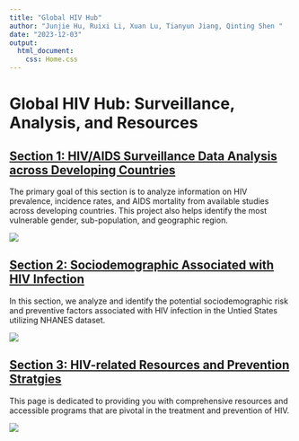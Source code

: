 ```yaml
---
title: "Global HIV Hub"
author: "Junjie Hu, Ruixi Li, Xuan Lu, Tianyun Jiang, Qinting Shen "
date: "2023-12-03"
output: 
  html_document:
    css: Home.css
---
```


# **Global HIV Hub: Surveillance, Analysis, and Resources**


## [Section 1: HIV/AIDS Surveillance Data Analysis across Developing Countries](analysis_draft.html)

The primary goal of this section is to analyze information 
on HIV prevalence, incidence rates, and AIDS mortality from available studies across developing countries. This project also helps identify the most vulnerable gender, sub-population, and geographic region.

![](images/hiv_surveillance.png)

## [Section 2: Sociodemographic Associated with HIV Infection](NHANES.html)
In this section, we analyze and identify the potential sociodemographic risk and preventive factors associated with HIV infection in the Untied States utilizing NHANES dataset.

![](images/risk_factors.png)

## [Section 3: HIV-related Resources and Prevention Stratgies](extra_resources.html)
This page is dedicated to providing you with comprehensive resources and accessible programs that are pivotal in the treatment and prevention of HIV.

![](images/resources.jpeg)





